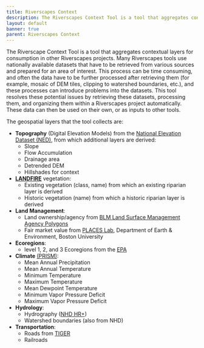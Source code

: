 ```yaml
---
title: Riverscapes Context
description: The Riverscapes Context Tool is a tool that aggregates contextual layers for consumption in other Riverscapes projects.
layout: default
banner: true
parent: Riverscapes Context
---
```


The Riverscape Context Tool is a tool that aggregates contextual layers for consumption in other Riverscapes projects. Many Riverscapes tools use nationally available datasets that have to be retrieved from various sources and prepared for an area of interest. This process can be time consuming, and often the data have to be further processed after retrieving them (for example, mosaic of DEM tiles, clipping to watershed boundaries, etc.), and these processes can introduce problems into the datasets. This tool resolves these potential issues by retrieving these datasets, processing them, and organizing them within a Riverscapes project automatically. These data can then be used on their own, or as inputs to other tools.

The geospatial layers that the tool collects are:
- **Topography** (Digital Elevation Models) from the [National Elevation Dataset (NED)](https://gdg.sc.egov.usda.gov/Catalog/ProductDescription/NED.html), from which additional layers are derived:
  - Slope
  - Flow Accumulation
  - Drainage area
  - Detrended DEM
  - Hillshades for context
- [**LANDFIRE**](https://landfire.gov/) vegetation:
  - Existing vegetation (class, name) from which an existing riparian layer is derived
  - Historic vegetation (name) from which a historic riparian layer is derived
- **Land Management**:
  - Land ownership/agency from [BLM Land Surface Management Agency Polygons](https://landscape.blm.gov/geoportal/catalog/search/resource/details.page?uuid=%7B2A8B8906-7711-4AF7-9510-C6C7FD991177%7D)
  - Fair market value from [PLACES Lab](https://placeslab.org/fmv_usa/), Department of Earth & Environment, Boston University
- **Ecoregions**:
  - level 1, 2, and 3 Ecoregions from the [EPA](https://www.epa.gov/eco-research/ecoregions)
- **Climate** [(PRISM)](https://prism.oregonstate.edu/):
  - Mean Annual Precipitation
  - Mean Annual Temperature
  - Minimum Temperature
  - Maximum Temperature
  - Mean Dewpoint Temperature
  - Minimum Vapor Pressure Deficit
  - Maximum Vapor Pressure Deficit
- **Hydrology**:
  - Hydrography ([NHD HR+](https://www.usgs.gov/core-science-systems/ngp/national-hydrography/nhdplus-high-resolution))
  - Watershed boundaries (also from NHD)
- **Transportation**:
  - Roads from [TIGER](https://data-usdot.opendata.arcgis.com/documents/usdot::census-tiger-line-roads/about)
  - Railroads

<Youtube embedId="1Qp8CpGmaAE"/>